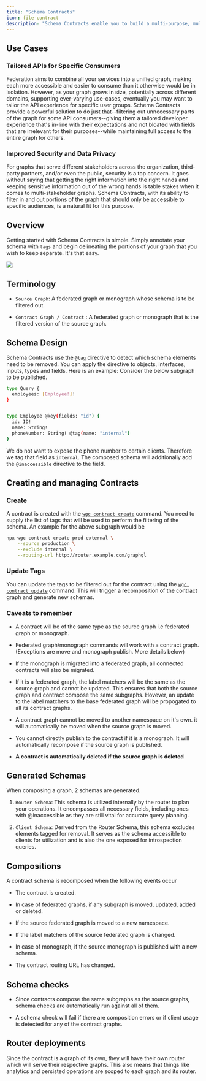 ```yaml
---
title: "Schema Contracts"
icon: file-contract
description: "Schema Contracts enable you to build a multi-purpose, multi-audience graph, which can be split into subsets for different use cases. This simplifies development and keeps your graph maintainable."
---
```


## Use Cases

### Tailored APIs for Specific Consumers

Federation aims to combine all your services into a unified graph, making each more accessible and easier to consume than it otherwise would be in isolation. However, as your graph grows in size, potentially across different domains, supporting ever-varying use-cases, eventually you may want to tailor the API experience for specific user groups. Schema Contracts provide a powerful solution to do just that--filtering out unnecessary parts of the graph for some API consumers--giving them a tailored developer experience that's in-line with their expectations and not bloated with fields that are irrelevant for their purposes--while maintaining full access to the entire graph for others.

### Improved Security and Data Privacy

For graphs that serve different stakeholders across the organization, third-party partners, and/or even the public, security is a top concern. It goes without saying that getting the right information into the right hands and keeping sensitive information out of the wrong hands is table stakes when it comes to multi-stakeholder graphs. Schema Contracts, with its ability to filter in and out portions of the graph that should only be accessible to specific audiences, is a natural fit for this purpose.

## Overview

Getting started with Schema Contracts is simple. Simply annotate your schema with `tags` and begin delineating the portions of your graph that you wish to keep separate. It's that easy.

<Frame caption="Example of dividing a Composed Schema into two Client Schemas using Schema Contracts">
  <img src="/images/studio/image-9.png" />
</Frame>

## Terminology

* `Source Graph`: A federated graph or monograph whose schema is to be filtered out.

* `Contract Graph / Contract` : A federated graph or monograph that is the filtered version of the source graph.

## Schema Design

Schema Contracts use the `@tag` directive to detect which schema elements need to be removed. You can apply the directive to objects, interfaces, inputs, types and fields. Here is an example: Consider the below subgraph to be published.

```bash
type Query {
  employees: [Employee!]!
}


type Employee @key(fields: "id") {
  id: ID!
  name: String!
  phoneNumber: String! @tag(name: "internal")
}
```

We do not want to expose the phone number to certain clients. Therefore we tag that field as `internal`. The composed schema will additionally add the `@inaccessible` directive to the field.

## Creating and managing Contracts

### Create

A contract is created with the [`wgc contract create`](/cli/schema-contracts/create) command. You need to supply the list of tags that will be used to perform the filtering of the schema. An example for the above subgraph would be

```bash
npx wgc contract create prod-external \
    --source production \
    --exclude internal \
    --routing-url http://router.example.com/graphql
```

### Update Tags

You can update the tags to be filtered out for the contract using the [`wgc contract update`](/cli/schema-contracts/update) command. This will trigger a recomposition of the contract graph and generate new schemas.

### Caveats to remember

* A contract will be of the same type as the source graph i.e federated graph or monograph.

* Federated graph/monograph commands will work with a contract graph. (Exceptions are move and monograph publish. More details below)

* If the monograph is migrated into a federated graph, all connected contracts will also be migrated.

* If it is a federated graph, the label matchers will be the same as the source graph and cannot be updated. This ensures that both the source graph and contract compose the same subgraphs. Hovever, an update to the label matchers to the base federated graph will be propogated to all its contract graphs.

* A contract graph cannot be moved to another namespace on it's own. it will automatically be moved when the source graph is moved.

* You cannot directly publish to the contract if it is a monograph. It will automatically recompose if the source graph is published.

* **A contract is automatically deleted if the source graph is deleted**

## Generated Schemas

When composing a graph, 2 schemas are generated.

1. `Router Schema`: This schema is utilized internally by the router to plan your operations. It encompasses all necessary fields, including ones with @inaccessible as they are still vital for accurate query planning.

2. `Client Schema`: Derived from the Router Schema, this schema excludes elements tagged for removal. It serves as the schema accessible to clients for utilization and is also the one exposed for introspection queries.

## Compositions

A contract schema is recomposed when the following events occur

* The contract is created.

* In case of federated graphs, if any subgraph is moved, updated, added or deleted.

* If the source federated graph is moved to a new namespace.

* If the label matchers of the source federated graph is changed.

* In case of monograph, if the source monograph is published with a new schema.

* The contract routing URL has changed.

## Schema checks

* Since contracts compose the same subgraphs as the source graphs, schema checks are automatically run against all of them.

* A schema check will fail if there are composition errors or if client usage is detected for any of the contract graphs.

## Router deployments

Since the contract is a graph of its own, they will have their own router which will serve their respective graphs. This also means that things like analytics and persisted operations are scoped to each graph and its router.

